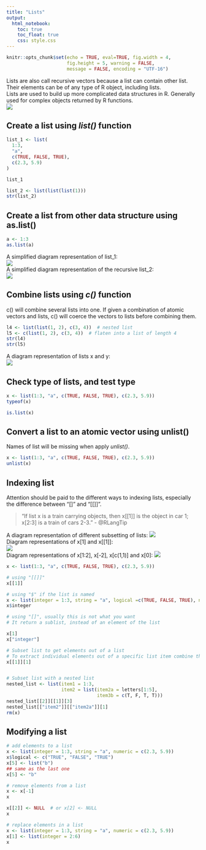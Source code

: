 ---
title: "Lists"
output: 
  html_notebook:
    toc: true
    toc_float: true
    css: style.css
---

```{r include = FALSE}
knitr::opts_chunk$set(echo = TRUE, eval=TRUE, fig.width = 4, 
                      fig.height = 5, warning = FALSE, 
                      message = FALSE, encoding = "UTF-16")
```

Lists are also call recursive vectors because a list can contain other list. Their elements can be of any type of R object, including lists.  
Lists are used to build up more complicated data structures in R. Generally used for complex objects returned by R functions.  
![](image/summary-tree.png)  

## Create a list using _list()_ function

```{r}
list_1 <- list(
  1:3, 
  "a", 
  c(TRUE, FALSE, TRUE), 
  c(2.3, 5.9)
)

list_1

list_2 <- list(list(list(1)))
str(list_2)
```

## Create a list from other data structure using as.list()
```{r}
a <- 1:3
as.list(a)
```
A simplified diagram representation of list_1:  
![](image/list.png)  
A simplified diagram representation of the recursive list_2:  
![](image/list-recursive.png) 


## Combine lists using _c()_ function
c() will combine several lists into one. If given a combination of atomic vectors and lists, c() will coerce the vectors to lists before combining them.
```{r}
l4 <- list(list(1, 2), c(3, 4))  # nested list
l5 <- c(list(1, 2), c(3, 4))  # flaten into a list of length 4
str(l4)
str(l5)
```
A diagram representation of lists x and y:  
![](image/list-c.png) 

## Check type of lists, and test type
```{r}
x <- list(1:3, "a", c(TRUE, FALSE, TRUE), c(2.3, 5.9))
typeof(x)

is.list(x)
```

## Convert a list to an atomic vector using unlist()
Names of list will be missing when apply _unlist()_.
```{r}
x <- list(1:3, "a", c(TRUE, FALSE, TRUE), c(2.3, 5.9))
unlist(x)
```

## Indexing list
Attention should be paid to the different ways to indexing lists, especially the difference between "[]" and "[[]]".

>"If list x is a train carrying objects, then x[[1]] is the object in car 1; x[2:3] is a train of cars 2-3."
>- @RLangTip

A diagram representation of different subsetting of lists: 
![](image/train.png)  
Diagram representations of x[1] and x[[1]]:  
![](image/train-single.png)  
Diagram representations of x[1:2], x[-2], x[c(1,1)] and x[0]:
![](image/train-multiple.png)  

```{r}
x <- list(1:3, "a", c(TRUE, FALSE, TRUE), c(2.3, 5.9))

# using "[[]]"
x[[1]]

# using "$" if the list is named
x <- list(integer = 1:3, string = "a", logical =c(TRUE, FALSE, TRUE), numeric = c(2.3, 5.9))
x$integer

# using "[]", usually this is not what you want
# It return a sublist, instead of an element of the list

x[1]
x["integer"]

# Subset list to get elements out of a list
# To extract individual elements out of a specific list item combine the [[ (or $) operator with the [ operator:
x[[1]][1]


# Subset list with a nested list
nested_list <- list(item1 = 1:3, 
                    item2 = list(item2a = letters[1:5], 
                                 item3b = c(T, F, T, T)))
nested_list[[2]][[1]][3]
nested_list[["item2"]][["item2a"]][1]
rm(x)
```

## Modifying a list
```{r}
# add elements to a list
x <- list(integer = 1:3, string = "a", numeric = c(2.3, 5.9))
x$logical <- c("TRUE", "FALSE", "TRUE")
x[5] <- list("b")
## same as the last one
x[5] <- "b"

# remove elements from a list
x <- x[-1]
x

x[[2]] <- NULL  # or x[2] <- NULL
x

# replace elements in a list
x <- list(integer = 1:3, string = "a", numeric = c(2.3, 5.9))
x[1] <- list(integer = 2:6)
x
```
